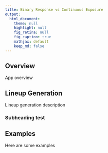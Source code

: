---
title: Binary Response vs Continuous Exposure
output:
  html_document:
    theme: null
    highlight: null
    fig_retina: null
    fig_caption: true
    mathjax: default 
    keep_md: false
---


## Overview {#shinytab1}
App overview 

## Lineup Generation {#shinytab2}
Lineup generation description

### Subheading test


## Examples {#shinytab3}
Here are some examples
